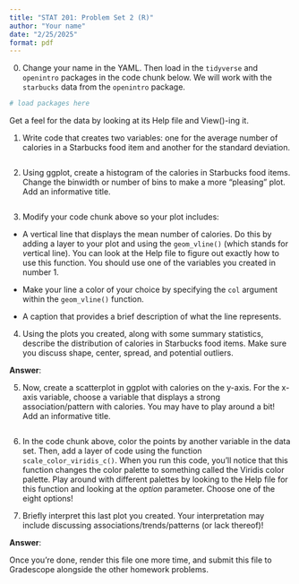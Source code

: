 ```yaml
---
title: "STAT 201: Problem Set 2 (R)"
author: "Your name"
date: "2/25/2025"
format: pdf
---
```


0.  Change your name in the YAML. Then load in the `tidyverse` and `openintro` packages in the code chunk below. We will work with the `starbucks` data from the `openintro` package.

```r
# load packages here

```

Get a feel for the data by looking at its Help file and View()-ing it.

1.  Write code that creates two variables: one for the average number of calories in a Starbucks food item and another for the standard deviation.

```r

```

2.  Using ggplot, create a histogram of the calories in Starbucks food items. Change the binwidth or number of bins to make a more "pleasing" plot. Add an informative title.

```r

```

3.  Modify your code chunk above so your plot includes:

-   A vertical line that displays the mean number of calories. Do this by adding a layer to your plot and using the `geom_vline()` (which stands for *v*ertical line). You can look at the Help file to figure out exactly how to use this function. You should use one of the variables you created in number 1.

-   Make your line a color of your choice by specifying the `col` argument within the `geom_vline()` function.

-   A caption that provides a brief description of what the line represents.

4.  Using the plots you created, along with some summary statistics, describe the distribution of calories in Starbucks food items. Make sure you discuss shape, center, spread, and potential outliers.

**Answer**:

5.  Now, create a scatterplot in ggplot with calories on the y-axis. For the x-axis variable, choose a variable that displays a strong association/pattern with calories. You may have to play around a bit! Add an informative title.

```r

```

6.  In the code chunk above, color the points by another variable in the data set. Then, add a layer of code using the function `scale_color_viridis_c()`. When you run this code, you'll notice that this function changes the color palette to something called the Viridis color palette. Play around with different palettes by looking to the Help file for this function and looking at the *option* parameter. Choose one of the eight options!

<!-- -->

7.  Briefly interpret this last plot you created. Your interpretation may include discussing associations/trends/patterns (or lack thereof)!

**Answer**:

Once you're done, render this file one more time, and submit this file to Gradescope alongside the other homework problems.

